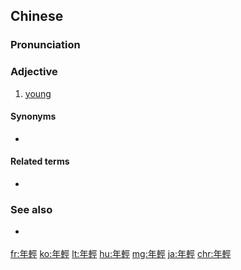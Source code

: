 {{also|年轻}}
==Chinese==
{{zh-forms|s=年轻}}

===Pronunciation===
{{zh-pron
|m=niánqīng
|c=nin4 heng1,nin4 hing1
|h=pfs=ngièn-khiâng
|mn=qz,tw,xm,zz:nî-khin/qz,xm,zz:liân-kheng
|ma=zh-niánqīng.ogg
|cat=a
}}

===Adjective===
{{zh-adj}}

# [[young]]

====Synonyms====
* {{zh-l|年青}}

====Related terms====
* {{zh-l|年輕人}}

===See also===
* {{qualifier|Min Nan}} {{zh-l|少年|[[siàu-liân]]}}

[[fr:年輕]]
[[ko:年輕]]
[[lt:年輕]]
[[hu:年輕]]
[[mg:年輕]]
[[ja:年輕]]
[[chr:年輕]]